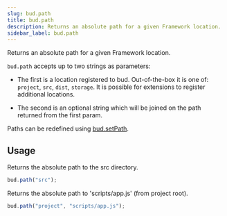 ```yaml
---
slug: bud.path
title: bud.path
description: Returns an absolute path for a given Framework location.
sidebar_label: bud.path
---
```


Returns an absolute path for a given Framework location.

`bud.path` accepts up to two strings as parameters:

- The first is a location registered to bud. Out-of-the-box it is one of: `project`, `src`, `dist`, `storage`. It is possible for extensions to register additional locations.

- The second is an optional string which will be joined on the path returned from the first param.

Paths can be redefined using [bud.setPath](/docs/bud.setPath).

## Usage

Returns the absolute path to the src directory.

```js
bud.path("src");
```

Returns the absolute path to 'scripts/app.js' (from project root).

```js
bud.path("project", "scripts/app.js");
```
